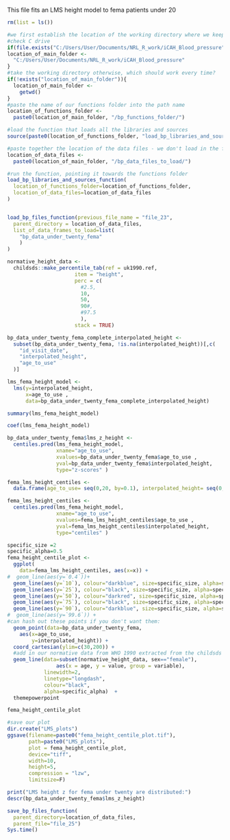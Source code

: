 This file fits an LMS height model to fema patients under 20

```{r, load packages}
rm(list = ls())

#we first establish the location of the working directory where we keep everything, depending on whether it exists (i.e. which computer we are using)
#check C drive
if(file.exists("C:/Users/User/Documents/NRL_R_work/iCAH_Blood_pressure")){
location_of_main_folder <-
  "C:/Users/User/Documents/NRL_R_work/iCAH_Blood_pressure"
}
#take the working directory otherwise, which should work every time?
if(!exists("location_of_main_folder")){
  location_of_main_folder <- 
    getwd()
}
#paste the name of our functions folder into the path name
location_of_functions_folder <-
  paste0(location_of_main_folder, "/bp_functions_folder/")

#load the function that loads all the libraries and sources
source(paste0(location_of_functions_folder, "load_bp_libraries_and_sources_function.R"))

#paste together the location of the data files - we don't load in the first file, but we need this location for the end
location_of_data_files <-
  paste0(location_of_main_folder, "/bp_data_files_to_load/")

#run the function, pointing it towards the functions folder
load_bp_libraries_and_sources_function(
  location_of_functions_folder=location_of_functions_folder,
  location_of_data_files=location_of_data_files
)


load_bp_files_function(previous_file_name = "file_23",
  parent_directory = location_of_data_files,
  list_of_data_frames_to_load=list(
    "bp_data_under_twenty_fema"
    )
)


```


```{r, extract normative height data from child growth 1990 childsds package}
normative_height_data <- 
  childsds::make_percentile_tab(ref = uk1990.ref, 
                      item = "height", 
                      perc = c(
                        #2.5,
                        10,
                        50,
                        90#,
                        #97.5
                        ), 
                      stack = TRUE)
```


```{r, you cannot fit LMS with missing data, so remove missing height}
bp_data_under_twenty_fema_complete_interpolated_height <-
  subset(bp_data_under_twenty_fema, !is.na(interpolated_height))[,c(
    "id_visit_date",
    "interpolated_height",
    "age_to_use"
  )]
```


```{r, fit an lms model to fema height and predict lms z scores and overall centiles}
lms_fema_height_model <- 
  lms(y=interpolated_height, 
      x=age_to_use , 
      data=bp_data_under_twenty_fema_complete_interpolated_height)

summary(lms_fema_height_model)

coef(lms_fema_height_model)

bp_data_under_twenty_fema$lms_z_height <- 
  centiles.pred(lms_fema_height_model, 
                xname="age_to_use",
                xvalues=bp_data_under_twenty_fema$age_to_use ,
                yval=bp_data_under_twenty_fema$interpolated_height, 
                type="z-scores" )

fema_lms_height_centiles <- 
  data.frame(age_to_use= seq(0,20, by=0.1), interpolated_height= seq(0,200, by=1))

fema_lms_height_centiles <- 
  centiles.pred(lms_fema_height_model, 
                xname="age_to_use",
                xvalues=fema_lms_height_centiles$age_to_use ,
                yval=fema_lms_height_centiles$interpolated_height, 
                type="centiles" )
```


```{r, plot the centiles in femas with height values on same plot}
specific_size =2
specific_alpha=0.5
fema_height_centile_plot <- 
  ggplot(
    data=fema_lms_height_centiles, aes(x=x)) +
#  geom_line(aes(y=`0.4`))+
  geom_line(aes(y=`10`), colour="darkblue", size=specific_size, alpha=specific_alpha)+
  geom_line(aes(y=`25`), colour="black", size=specific_size, alpha=specific_alpha)+
  geom_line(aes(y=`50`), colour="darkred", size=specific_size, alpha=specific_alpha)+
  geom_line(aes(y=`75`), colour="black", size=specific_size, alpha=specific_alpha)+ 
  geom_line(aes(y=`90`), colour="darkblue", size=specific_size, alpha=specific_alpha) +
#  geom_line(aes(y=`99.6`)) +
#can hash out these points if you don't want them:  
  geom_point(data=bp_data_under_twenty_fema,
    aes(x=age_to_use, 
        y=interpolated_height)) + 
  coord_cartesian(ylim=c(30,200)) +
  #add in our normative data from WHO 1990 extracted from the childsds package
  geom_line(data=subset(normative_height_data, sex=="female"), 
                aes(x = age, y = value, group = variable),
            linewidth=2,
            linetype="longdash",
            colour="black",
            alpha=specific_alpha)  +
  themepowerpoint

fema_height_centile_plot

#save our plot
dir.create("LMS_plots")
ggsave(filename=paste0("fema_height_centile_plot.tif"), 
       path=paste0("LMS_plots"),
       plot = fema_height_centile_plot, 
       device="tiff",  
       width=10, 
       height=5, 
       compression = "lzw", 
       limitsize=F)

print("LMS height z for fema under twenty are distributed:")
descr(bp_data_under_twenty_fema$lms_z_height)
```




```{r, end of file so save all the listed dataframes into the parent directory}
save_bp_files_function(
  parent_directory=location_of_data_files,
  parent_file="file_25")
Sys.time()
```
